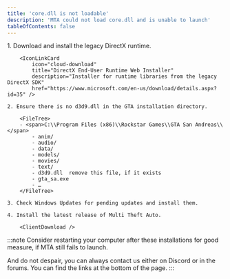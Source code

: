 ```yaml
---
title: 'core.dll is not loadable'
description: 'MTA could not load core.dll and is unable to launch'
tableOfContents: false
---
```



<Steps>
    1. Download and install the legacy DirectX runtime.

        <IconLinkCard
            icon="cloud-download"
            title="DirectX End-User Runtime Web Installer"
            description="Installer for runtime libraries from the legacy DirectX SDK"
            href="https://www.microsoft.com/en-us/download/details.aspx?id=35" />

    2. Ensure there is no d3d9.dll in the GTA installation directory.

        <FileTree>
        - <span>C:\\Program Files (x86)\\Rockstar Games\\GTA San Andreas\\</span>
            - anim/
            - audio/
            - data/
            - models/
            - movies/
            - text/
            - d3d9.dll  remove this file, if it exists
            - gta_sa.exe
            - …
        </FileTree>

    3. Check Windows Updates for pending updates and install them.

    4. Install the latest release of Multi Theft Auto.

        <ClientDownload />
</Steps>

:::note
Consider restarting your computer after these installations for good measure, if
MTA still fails to launch.

And do not despair, you can always contact us either on Discord or in the forums.
You can find the links at the bottom of the page.
:::
